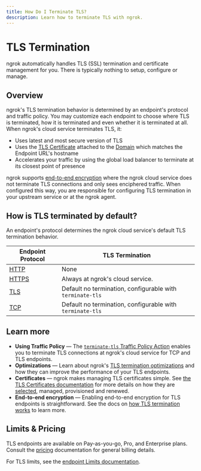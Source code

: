 ```yaml
---
title: How Do I Terminate TLS?
description: Learn how to terminate TLS with ngrok.
---
```


# TLS Termination

ngrok automatically handles TLS (SSL) termination and certificate management
for you. There is typically nothing to setup, configure or manage.

## Overview

ngrok's TLS termination behavior is determined by an endpoint's protocol and
traffic policy. You may customize each endpoint to choose where TLS is
terminated, how it is terminated and even whether it is terminated at all. When
ngrok's cloud service terminates TLS, it:

- Uses latest and most secure version of TLS
- Uses the [TLS
  Certificate](/universal-gateway/tls-certificates/how-does-ngrok-handle-tls/) attached to the
  [Domain](/universal-gateway/domains/what-are-domains/) which matches the Endpoint URL's
  hostname
- Accelerates your traffic by using the global load balancer to terminate at its
  closest point of presence

ngrok supports [end-to-end encryption](#end-to-end-encryption) where the ngrok
cloud service does not terminate TLS connections and only sees enciphered
traffic. When configured this way, you are responsible for configuring TLS
termination in your upstream service or at the ngrok agent.

## How is TLS terminated by default?

An endpoint's protocol determines the ngrok cloud service's default TLS
termination behavior.

| Endpoint Protocol                 | TLS Termination                                           |
| --------------------------------- | --------------------------------------------------------- |
| [HTTP](/universal-gateway/http/)  | None                                                      |
| [HTTPS](/universal-gateway/http/) | Always at ngrok's cloud service.                          |
| [TLS](/universal-gateway/tls/)    | Default no termination, configurable with `terminate-tls` |
| [TCP](/universal-gateway/tcp/)    | Default no termination, configurable with `terminate-tls` |

## Learn more

- **Using Traffic Policy** — The [`terminate-tls` Traffic Policy
  Action](/traffic-policy/actions/terminate-tls) enables you to terminate TLS
  connections at ngrok's cloud service for TCP and TLS endpoints.
- **Optimizations** — Learn about ngrok's [TLS termination optimizations](/universal-gateway/tls-termination/termination-mechanics/) and how they can improve the performance of your TLS endpoints.
- **Certificates** — ngrok makes managing TLS certificates simple. See [the TLS Certificates documentation](/universal-gateway/tls-certificates/how-does-ngrok-handle-tls/) for more details on how they are [selected](/universal-gateway/tls-certificates/how-are-certificates-selected), managed, provisioned and renewed.
- **End-to-end encryption** — Enabling end-to-end encryption for TLS endpoints is straightforward. See the docs on [how TLS termination works](/universal-gateway/tls-termination/termination-mechanics/#end-to-end-encryption) to learn more.

## Limits & Pricing

TLS endpoints are available on Pay-as-you-go, Pro, and Enterprise plans. Consult the [pricing](/pricing-limits/) documentation for general billing details.

For TLS limits, see the [endpoint Limits documentation](/pricing-limits/endpoint-limits/).
